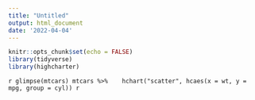 ```yaml
---
title: "Untitled"
output: html_document
date: '2022-04-04'
---
```


```r
knitr::opts_chunk$set(echo = FALSE)
library(tidyverse) 
library(highcharter)
```

```r
glimpse(mtcars)
mtcars %>% 
  hchart("scatter", hcaes(x = wt, y = mpg, group = cyl))
r```

